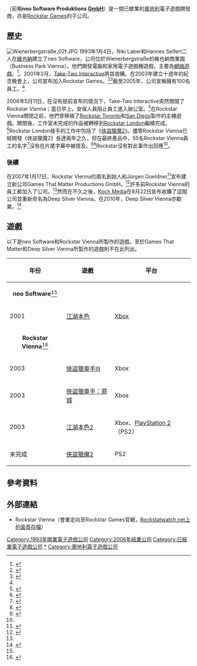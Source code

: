 {{Infobox Defunct Company
| company_name  = Rockstar Vienna
| company_logo  = [[Image:Rockstar_Vienna_Logo.svg|200px]]
| caption       = Rockstar Vienna 2003年至2006年關閉前使用的標誌
| type          = [[Rockstar_Games|Rockstar Games]][[子公司|子公司]]
| slogan        = 
| fate          = 關閉，資產被出售
| successor     = Games That Matter Productions GmbH、Deep Silver Vienna<br/>[[Rockstar_London|Rockstar London]]
| foundation    = 1993年1月4日
| defunct       = 2006年5月11日
| location      = [[奧地利|奧地利]][[維也納|維也納]]
| key_people    = 
| industry      = [[電子遊戲開發商|電子遊戲開發]]
| products      = [[江湖本色|江湖本色]]、[[俠盜獵魔2|俠盜獵魔2]][[#遊戲|等]]<!--some of company's notable products-->
| owner         = [[Take-Two_Interactive|Take-Two Interactive]]
| num_employees = 100<!--peak number of employees-->
| parent        = [[Rockstar_Games|Rockstar Games]]
| divisions     = <!--former divisions, if any-->
| subsid        = <!--former subsidiaries, if any-->
| homepage     = {{URL|http://www.rockstarvienna.com/}}
}}

{{lang|en|'''Rockstar Vienna'''}}（前稱'''neo Software Produktions [[有限責任公司_(德國)|GmbH]]'''）是一間已歇業的[[奧地利|奧地利]]電子遊戲開發商，亦是[[Rockstar_Games|Rockstar Games]]的子公司。

== 歷史 ==
[[File:Wienerbergstraße_02f.JPG|thumb]]
1993年1月4日，Niki Laber和Hannes Seifert二人在[[維也納|維也納]]建立了neo Software，公司位於Wienerbergstraße的維也納商業園（Business Park Vienna）。他們開發電腦和家用電子遊戲機遊戲，主要為[[網絡遊戲|網絡遊戲]]。<ref name="IGN_NeoSoftware">{{cite web |url=http://www.ign.com/companies/neo-software |title=Neo Software Games - IGN |publisher=IGN |accessdate=2014-04-26 |language=en |archive-date=2014-03-04 |archive-url=https://web.archive.org/web/20140304040305/http://www.ign.com/companies/neo-software |dead-url=no }}</ref>。2001年2月，[[Take-Two_Interactive|Take-Two Interactive]]將其收購。在2003年建立十週年的紀念晚會上，公司宣布加入Rockstar Games。<ref name="RockstarVienna">{{cite web |url=http://archive.rockstarwatch.net/archive/022005/studios/Rockstar%20Vienna/ |title=Rockstar Vienna |author= |date= |website=Rockstarwatch.net Archive |publisher= |accessdate=2014-04-26 |language=en |deadurl=yes |archiveurl=https://web.archive.org/web/20140426232358/http://archive.rockstarwatch.net/archive/022005/studios/Rockstar%20Vienna/ |archivedate=2014-04-26 }}</ref><ref name="RockstarGamesMerge">{{cite web | url = http://www.mobygames.com/company/rockstar-vienna/overview/list,1/ | title = Rap Sheet - Rockstar Vienna | work = [[MobyGames|MobyGames]] | accessdate = 23 May 2006 | archive-date = 2013-10-22 | archive-url = https://web.archive.org/web/20131022153003/http://www.mobygames.com/company/rockstar-vienna/overview/list,1/ | dead-url = no }}</ref>截至2005年，公司宣稱擁有100名員工。<ref name="RockstarGamesMerge"/>

2006年5月11日，在沒有提前宣布的情況下，Take-Two Interactive突然關閉了Rockstar Vienna；當日早上，安保人員阻止員工進入辦公室。<ref>{{cite web |url=http://www.kotaku.com/gaming/rockstar/100-rockstar-vienna-devs-fired-173328.php |title=100 Rockstar Vienna Devs Fired |archiveurl=https://web.archive.org/web/20120606122352/http://kotaku.com/173328/100-rockstar-vienna-devs-fired?tag=gamingrockstar |archivedate=2012-06-06 |deadurl=yes |accessdate=2014-04-26 }}</ref>在Rockstar Vienna關閉之前，他們曾移植了[[Rockstar_Toronto|Rockstar Toronto]]和[[Rockstar_San_Diego|San Diego]]製作的主機遊戲。關閉後，工作室未完成的作品被轉移到[[Rockstar_London|Rockstar London]]繼續完成。<ref name="IGN_GTAHistory">{{cite web |url=http://www.ign.com/articles/2008/03/28/ign-presents-the-history-of-grand-theft-auto?page=7 |title=IGN Presents The History of Grand Theft Auto |publisher=IGN |author=Rus McLaughlin |date=2008-03-28 |accessdate=2014-04-26 |language=en |archive-date=2014-04-26 |archive-url=https://web.archive.org/web/20140426235635/http://www.ign.com/articles/2008/03/28/ign-presents-the-history-of-grand-theft-auto?page=7 |dead-url=no }}</ref>Rockstar London接手的工作中包括了《[[俠盜獵魔2|俠盜獵魔2]]》。儘管Rockstar Vienna已經開發《俠盜獵魔2》長達兩年之久，但在最終產品中，55名Rockstar Vienna員工的名字<ref name="IGN_Manhunt2_Blackballs">{{cite news |author=Daemon Hatfield |title=Manhunt 2 Blackballs Rockstar Vienna |url=http://www.ign.com/articles/2007/11/02/manhunt-2-blackballs-rockstar-vienna |publisher=IGN |date=2007-11-02 |accessdate=2014-04-26 |language=en |archive-date=2017-12-10 |archive-url=https://web.archive.org/web/20171210025046/http://www.ign.com/articles/2007/11/02/manhunt-2-blackballs-rockstar-vienna |dead-url=no }}</ref>沒有在片尾字幕中被提及。<ref name="projectchron">{{cite web |url= http://www.projectmanhunt.com/manhunt2/chronologyofevents.php |title= ''Manhunt 2'' Chronology of events |author=  |publisher= Project Manhunt |date=  |accessdate= 2012-11-26 |archive-date= 2013-07-30 |archive-url= https://web.archive.org/web/20130730051156/http://www.projectmanhunt.com/manhunt2/chronologyofevents.php |dead-url= no }}</ref><ref>{{cite web |url= http://www.intelligent-artifice.com/2007/11/rockstar-viennas-missing-credits-for-manhunt-2.html |title= Rockstar Vienna's Missing Credits for ''Manhunt 2'' |author=  |publisher= Artificial Intelligence |date= November 1, 2007 |accessdate= 2012-11-26 |archive-date= 2012-11-15 |archive-url= https://web.archive.org/web/20121115100749/http://www.intelligent-artifice.com/2007/11/rockstar-viennas-missing-credits-for-manhunt-2.html |dead-url= no }}</ref>Rockstar沒有對此事作出回應<ref name="IGN_Manhunt2_Blackballs"/>。

=== 後續 ===
在2007年1月17日，Rockstar Vienna的兩名創始人和Jürgen Goeldner<ref name="IGN_GamesThatMatter">{{cite web |url=http://www.ign.com/companies/games-that-matter-productions |title=Games That Matter Productions Games - IGN |publisher=IGN |accessdate=2014-04-26 |language=en |archive-date=2014-04-26 |archive-url=https://web.archive.org/web/20140426235637/http://www.ign.com/companies/games-that-matter-productions |dead-url=no }}</ref>宣布建立新公司Games That Matter Productions GmbH。<ref name="GTM">{{cite web | url = http://www.gamespot.com/news/6164279.html?sid=6164279&part=rss&subj=6164279 | title = Games That Matter announced | accessdate = 2014-04-26 | archive-date = 2011-05-25 | archive-url = https://web.archive.org/web/20110525012357/http://www.gamespot.com/news/6164279.html?sid=6164279&part=rss&subj=6164279 | dead-url = no }}</ref>許多前Rockstar Vienna的員工都加入了公司。<ref name="IGN_NeoSoftware"/>然而在不久之後，[[Koch_Media|Koch Media]]在8月22日宣布收購了這間公司並重新命名為Deep Silver Vienna。在2010年，Deep Silver Vienna亦歇業。<ref>{{cite web |url=http://www.ign.com/companies/deep-silver-vienna |title=Deep Silver -- Vienna Games - IGN |publisher=IGN |accessdate=2014-04-26 |language=en |archive-date=2014-12-27 |archive-url=https://web.archive.org/web/20141227180602/http://www.ign.com/companies/deep-silver-vienna |dead-url=no }}</ref>

== 遊戲 ==
以下是neo Software和Rockstar Vienna所製作的遊戲，至於Games That Matter和Deep Silver Vienna所製作的遊戲則不在此列出。
{| class="wikitable"
!  年份
!  遊戲
!  平台
|-
|colspan=3; align="center"| '''neo Software'''<ref name="IGN_NeoSoftware"/>
|-
| 2001
| [[江湖本色|江湖本色]]
| [[Xbox|Xbox]]
|-
|colspan=3; align="center"|'''Rockstar Vienna'''<ref name="IGN_RockstarVienna">{{cite web |url=http://www.ign.com/companies/rockstar-vienna |title=Rockstar Vienna Games - IGN |publisher=IGN |accessdate=2014-04-26 |language=en |archive-date=2015-01-04 |archive-url=https://web.archive.org/web/20150104223131/http://www.ign.com/companies/rockstar-vienna |dead-url=no }}</ref>
|-
| 2003
| [[俠盜獵車手III|俠盜獵車手III]]
| Xbox
|-
| 2003
| [[俠盜獵車手：罪惡城市|俠盜獵車手：罪城]]
| Xbox
|-
| 2003
| [[江湖本色2|江湖本色2]]
| Xbox、[[PlayStation_2|PlayStation 2]]（PS2）
|-
| 未完成
| [[俠盜獵魔2|俠盜獵魔2]]
| PS2
|}

== 參考資料 ==
{{Reflist|2}}

== 外部連結 ==
* Rockstar Vienna{{Official|http://www.rockstarvienna.com/}}（會重定向至Rockstar{{dead link|date=2017年11月 |bot=InternetArchiveBot |fix-attempted=yes }} Games官網，[https://web.archive.org/web/20140426232358/http://archive.rockstarwatch.net/archive/022005/studios/Rockstar%20Vienna/ Rockstatwatch.net上的面頁存檔]）{{en}}

{{Rockstar Games}}
{{Take-Two Interactive}}

[[Category:1993年開業電子遊戲公司|Category:1993年開業電子遊戲公司]]
[[Category:2006年結業公司|Category:2006年結業公司]]
[[Category:已結業電子遊戲公司|Category:已結業電子遊戲公司]]
[[Category:Rockstar_Games|*]]
[[Category:奧地利電子遊戲公司|Category:奧地利電子遊戲公司]]